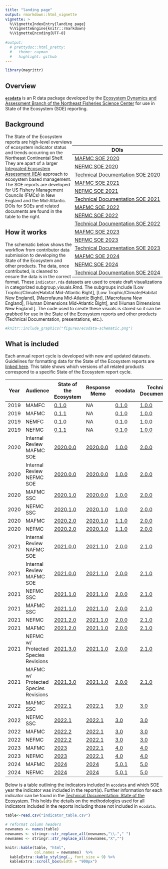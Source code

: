 ```yaml
---
title: "landing page"
output: rmarkdown::html_vignette
vignette: >
  %\VignetteIndexEntry{landing page}
  %\VignetteEngine{knitr::rmarkdown}
  %\VignetteEncoding{UTF-8}
  
#output:
  # prettydoc::html_pretty:
  #   theme: cayman
  #   highlight: github
---
```



```r
library(magrittr)
```


## Overview

[**`ecodata`**](https://github.com/NOAA-EDAB/ecodata) is an R data package developed by the [Ecosystem Dynamics and Assessment Branch of the Northeast Fisheries Science Center](https://www.fisheries.noaa.gov/new-england-mid-atlantic/ecosystems/northeast-ecosystem-dynamics-and-assessment-our-research) for use in State of the Ecosystem (SOE) reporting.

## Background

<div style= "float:right;position: relative; top: 20px;">
| DOIs |
| --- |
| [MAFMC SOE 2020](https://doi.org/10.25923/1f8j-d564) |
| [NEFMC SOE 2020](https://doi.org/10.25923/4tdk-eg57) |
| [Technical Documentation SOE 2020](https://doi.org/10.25923/64pf-sc70) |
| [MAFMC SOE 2021](https://doi.org/10.25923/jd1w-dc26) |
| [NEFMC SOE 2021](https://doi.org/10.25923/6pww-mw45) |
| [Technical Documentation SOE 2021](https://repository.library.noaa.gov/view/noaa/29277) |
| [MAFMC SOE 2022](https://doi.org/10.25923/5s5y-0h81) |
| [NEFMC SOE 2022](https://doi.org/10.25923/ypv2-mw79) |
| [Technical Documentation SOE 2022](https://doi.org/10.25923/xq8b-dn10) |
| [MAFMC SOE 2023](https://doi.org/10.25923/vy6j-w454) |
| [NEFMC SOE 2023](https://doi.org/10.25923/9sb9-nj66) |
| [Technical Documentation SOE 2023](https://doi.org/10.25923/5scc-rm92) |
| [MAFMC SOE 2024](https://doi.org/10.25923/vz5a-d111) |
| [NEFMC SOE 2024](https://doi.org/10.25923/f8xc-hj17) |
| [Technical Documentation SOE 2024](https://doi.org/10.25923/rz23-fc61) |
</div>

The State of the Ecosystem reports are high-level overviews of ecosystem indicator status and trends occurring on the Northeast Continental Shelf. They are apart of a larger [Integrated Ecosystem Assessment (IEA)](https://www.integratedecosystemassessment.noaa.gov/regions/northeast) approach to ecosystem based management.  The SOE reports are developed for US Fishery Management Councils (FMCs) in New England and the Mid-Atlantic. DOIs for SOEs and related documents are found in the table to the right. 



## How it works

The schematic below shows the workflow from contributor data submission to developing the State of the Ecosystem and other products. The data, once contributed, is cleaned to ensure the data is in the correct format. These `indicator.rda` datasets are used to create draft visualizations in categorized subgroup_visuals.Rmd. The subgroups include [Low Trophic/Climate/Habitat Mid-Atlantic Bight], [Low Trophic/Climate/Habitat New England], [Macrofauna Mid-Atlantic Bight],  [Macrofauna New England], [Human Dimensions Mid-Atlantic Bight], and [Human Dimensions New England ]. The code used to create these visuals is stored so it can be grabbed for use in the State of the Ecosystem reports and other products (Technical Documentation, presentations, etc.).  

```r
#knitr::include_graphics("figures/ecodata-schematic.png")
```


## What is included 

Each annual report cycle is developed with new and updated datasets. Guidelines for formatting data for the State of the Ecosystem reports are [linked here](https://noaa-edab.github.io/ecodata/data_guidelines). This table shows which versions of all related products correspond to a specific State of the Ecosystem report cycle. 



| Year | Audience  | State of the Ecosystem | Response Memo | ecodata | Technical Documentation |
|------|------------------|-------------|----------------|--------------|------------------|
| 2019 | MAMFC | [0.1.0](https://github.com/NOAA-EDAB/SOE-NEFMC/tree/v0.1.0) | NA | [0.1.0](https://github.com/NOAA-EDAB/ecodata/tree/0.1.0) | [1.0.0](https://github.com/NOAA-EDAB/tech-doc/tree/v1.0.0)  |
| 2019 | MAFMC | [0.1.1](https://github.com/NOAA-EDAB/SOE-MAFMC/tree/v0.1.1) | NA| [0.1.0](https://github.com/NOAA-EDAB/ecodata/tree/0.1.0) | [1.0.0](https://github.com/NOAA-EDAB/tech-doc/tree/v1.0.0)  |
| 2019 | NEMFC | [0.1.0](https://github.com/NOAA-EDAB/SOE-NEFMC/tree/v0.1.0) | NA | [0.1.0](https://github.com/NOAA-EDAB/ecodata/tree/0.1.0) | [1.0.0](https://github.com/NOAA-EDAB/tech-doc/tree/v1.0.0)  |
| 2019 | NEFMC | [0.1.1](https://github.com/NOAA-EDAB/SOE-NEFMC/tree/v0.1.1) | NA | [0.1.0](https://github.com/NOAA-EDAB/ecodata/tree/0.1.0) | [1.0.0](https://github.com/NOAA-EDAB/tech-doc/tree/v1.0.0)  |
| 2020 | Internal Review MAFMC SOE | [2020.0.0](https://github.com/NOAA-EDAB/SOE-MAFMC/tree/2020.0.0) | [2020.0.0](https://github.com/NOAA-EDAB/memos/tree/2020.1.0) | [1.0.0](https://github.com/NOAA-EDAB/ecodata/tree/1.0.0) | [2.0.0](https://github.com/NOAA-EDAB/tech-doc/tree/2.0.0)
| 2020 | Internal Review NEFMC SOE | [2020.0.0](https://github.com/NOAA-EDAB/SOE-NEFMC/tree/2020.0.0) | [2020.0.0](https://github.com/NOAA-EDAB/memos/tree/2020.1.0) | [1.0.0](https://github.com/NOAA-EDAB/ecodata/tree/1.0.0) | [2.0.0](https://github.com/NOAA-EDAB/tech-doc/tree/2.0.0)
| 2020 | MAFMC SSC | [2020.1.0](https://github.com/NOAA-EDAB/SOE-MAFMC/tree/2020.1.0) | [2020.0.0](https://github.com/NOAA-EDAB/memos/tree/2020.0.0) | [1.0.0](https://github.com/NOAA-EDAB/ecodata/tree/1.0.0) | [2.0.0](https://github.com/NOAA-EDAB/tech-doc/tree/2.0.0)
| 2020 | NEFMC SSC | [2020.1.0](https://github.com/NOAA-EDAB/SOE-NEFMC/tree/2020.1.0) | [2020.1.0](https://github.com/NOAA-EDAB/memos/tree/2020.1.0) | [1.0.0](https://github.com/NOAA-EDAB/ecodata/tree/1.0.0) | [2.0.0](https://github.com/NOAA-EDAB/tech-doc/tree/2.0.0) |
| 2020 | MAFMC | [2020.2.0](https://github.com/NOAA-EDAB/SOE-MAFMC/tree/2020.2.0) | [2020.1.0](https://github.com/NOAA-EDAB/memos/tree/2020.1.0) | [1.1.0](https://github.com/NOAA-EDAB/ecodata/tree/1.1.0) | [2.0.0](https://github.com/NOAA-EDAB/tech-doc/tree/2.0.0)
| 2020 | NEFMC | [2020.2.0](https://github.com/NOAA-EDAB/SOE-NEFMC/tree/2020.2.0) | [2020.1.0](https://github.com/NOAA-EDAB/memos/tree/2020.1.0) | [1.1.0](https://github.com/NOAA-EDAB/ecodata/tree/1.1.0) | [2.0.0](https://github.com/NOAA-EDAB/tech-doc/tree/2.0.0) |
| 2021 | Internal Review NAFMC SOE | [2021.0.0](https://github.com/NOAA-EDAB/SOE-NEFMC/releases/tag/2021.0.0) | [2021.1.0](https://github.com/NOAA-EDAB/memos) | [2.0.0](https://github.com/NOAA-EDAB/ecodata/releases/tag/2.0.0) | [2.1.0](https://github.com/NOAA-EDAB/tech-doc/tree/2.1.0) |
| 2021 | Internal Review MAFMC SOE | [2021.0.0](https://github.com/NOAA-EDAB/SOE-MAFMC/releases/tag/2021.0.0) | [2021.1.0](https://github.com/NOAA-EDAB/memos) | [2.0.0](https://github.com/NOAA-EDAB/ecodata/releases/tag/2.0.0) | [2.1.0](https://github.com/NOAA-EDAB/tech-doc/tree/2.1.0) |
| 2021 | NEFMC SSC |[2021.1.0](https://github.com/NOAA-EDAB/SOE-NEFMC/releases/tag/2021.1.0) | [2021.1.0](https://github.com/NOAA-EDAB/memos) | [2.0.0](https://github.com/NOAA-EDAB/ecodata/releases/tag/2.0.0) | [2.1.0](https://github.com/NOAA-EDAB/tech-doc/tree/2.1.0) |
| 2021 | MAFMC SSC |[2021.1.0](https://github.com/NOAA-EDAB/SOE-MAFMC/releases/tag/2021.1.0) | [2021.1.0](https://github.com/NOAA-EDAB/memos) | [2.0.0](https://github.com/NOAA-EDAB/ecodata/releases/tag/2.0.0) | [2.1.0](https://github.com/NOAA-EDAB/tech-doc/tree/2.1.0) |
| 2021 | NEFMC | [2021.2.0](https://github.com/NOAA-EDAB/SOE-NEFMC/releases/tag/2021.2.0) | [2021.1.0](https://github.com/NOAA-EDAB/memos/releases/tag/2021.1.0) | [2.0.0](https://github.com/NOAA-EDAB/ecodata/releases/tag/2.0.0) | [2.1.0](https://github.com/NOAA-EDAB/tech-doc/tree/2.1.0) |
| 2021 | MAFMC | [2021.2.0](https://github.com/NOAA-EDAB/SOE-MAFMC/releases/tag/2021.2.0) | [2021.1.0](https://github.com/NOAA-EDAB/memos/releases/tag/2021.1.0) | [2.0.0](https://github.com/NOAA-EDAB/ecodata/releases/tag/2.0.0) | [2.1.0](https://github.com/NOAA-EDAB/tech-doc/tree/2.1.0) |
| 2021 | NEFMC w/ Protected Species Revisions | [2021.3.0](https://github.com/NOAA-EDAB/SOE-NEFMC/releases/tag/2021.3.0) | [2021.1.0](https://github.com/NOAA-EDAB/memos/releases/tag/2021.1.0) | [2.0.0](https://github.com/NOAA-EDAB/ecodata/releases/tag/2.0.0) | [2.1.0](https://github.com/NOAA-EDAB/tech-doc/tree/2.1.0) | 
| 2021 | MAFMC w/ Protected Species Revisions | [2021.3.0](https://github.com/NOAA-EDAB/SOE-MAFMC/releases/tag/2021.3.0) | [2021.1.0](https://github.com/NOAA-EDAB/memos/releases/tag/2021.1.0) | [2.0.0](https://github.com/NOAA-EDAB/ecodata/releases/tag/2.0.0) | [2.1.0](https://github.com/NOAA-EDAB/tech-doc/tree/2.1.0) | 
|2022 | MAFMC SSC | [2022.1](https://github.com/NOAA-EDAB/SOE-MAFMC/releases/tag/2022.1) | [2022.1](https://github.com/NOAA-EDAB/memos/releases/tag/2022.1) | [3.0](https://github.com/NOAA-EDAB/ecodata/releases/tag/3.0) | [3.0](https://github.com/NOAA-EDAB/tech-doc/tree/3.0) | 
|2022 | NEFMC SSC | [2022.1](https://github.com/NOAA-EDAB/SOE-NEFMC/releases/tag/2022.1) | [2022.1](https://github.com/NOAA-EDAB/memos/releases/tag/2022.1) | [3.0](https://github.com/NOAA-EDAB/ecodata/releases/tag/3.0) | [3.0](https://github.com/NOAA-EDAB/tech-doc/tree/3.0) | 
|2022 | MAFMC | [2022.2](https://github.com/NOAA-EDAB/SOE-MAFMC/releases/tag/2022.2) | [2022.1](https://github.com/NOAA-EDAB/memos/releases/tag/2022.1) | [3.0](https://github.com/NOAA-EDAB/ecodata/releases/tag/3.0) | [3.0](https://github.com/NOAA-EDAB/tech-doc/tree/3.0) | 
|2022 | NEFMC | [2022.2](https://github.com/NOAA-EDAB/SOE-NEFMC/releases/tag/2022.2) | [2022.1](https://github.com/NOAA-EDAB/memos/releases/tag/2022.1) | [3.0](https://github.com/NOAA-EDAB/ecodata/releases/tag/3.0) | [3.0](https://github.com/NOAA-EDAB/tech-doc/tree/3.0) | 
|2023 | MAFMC | [2023](https://github.com/NOAA-EDAB/SOE-MAFMC/releases/tag/2023) | [2022.1](https://github.com/NOAA-EDAB/memos/releases/tag/2022.1) | [4.0](https://github.com/NOAA-EDAB/ecodata/releases/tag/4.0) | [4.0](https://github.com/NOAA-EDAB/tech-doc/tree/4.0) |
|2023 | NEFMC | [2023](https://github.com/NOAA-EDAB/SOE-NEFMC/releases/tag/2023) | [2022.1](https://github.com/NOAA-EDAB/memos/releases/tag/2022.1) | [4.0](https://github.com/NOAA-EDAB/ecodata/releases/tag/4.0) | [4.0](https://github.com/NOAA-EDAB/tech-doc/tree/4.0) |
|2024 | MAFMC | [2024](https://github.com/NOAA-EDAB/SOE-MAFMC/releases/tag/2024) | [2024](https://github.com/NOAA-EDAB/memos/releases/tag/2024) | [5.0.1](https://github.com/NOAA-EDAB/ecodata/releases/tag/5.0.1) | [5.0](https://github.com/NOAA-EDAB/tech-doc/releases/tag/5.0) |
|2024 | NEFMC | [2024](https://github.com/NOAA-EDAB/SOE-NEFMC/releases/tag/2024) | [2024](https://github.com/NOAA-EDAB/memos/releases/tag/2024) | [5.0.1](https://github.com/NOAA-EDAB/ecodata/releases/tag/5.0.1) | [5.0](https://github.com/NOAA-EDAB/tech-doc/releases/5.0) |

Below is a table outlining the indicators included in `ecodata` and which SOE year the indicator was included in the report(s). Further information for each indicator can be found in the [Technical Documentation: State of the Ecosystem](https://noaa-edab.github.io/tech-doc/). This holds the details on the methodologies used for all indicators included in the reports including those not included in `ecodata`.  


```r
table<-read.csv("indicator_table.csv")

# reformat column headers
newnames <- names(table)
newnames <- stringr::str_replace_all(newnames,"\\."," ")
newnames <- stringr::str_replace_all(newnames,"X","")

knitr::kable(table, "html",
             col.names = newnames)  %>%  
  kableExtra::kable_styling(., font_size = 9) %>%
  kableExtra::scroll_box(width = "900px")
```
